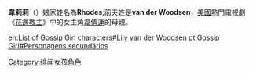 {{noteTA
|G1=GossipGirl
|1=zh-cn:凯莉·拉瑟福德; zh-tw:凱莉·魯瑟福; zh-hk:凱莉·魯瑟福;
}}
{{Infobox character
| colour      = #DEDEE2
| colour text = 
| name        = '''Lily van der Woodsen'''<br />'''韋莉莉'''
| image       = 
| caption     = 
| series      = [[花邊教主_(電視劇)|花邊教主]]
| first       = '''小說'''：《Gossip Girl》 <br /> '''電視劇'''：〈Pilot〉
| last        = 
| cause       = 
| creator     = Cecily von Ziegesar
| portrayer   = [[凱莉·魯瑟福|凱莉·魯瑟福]]
| fullname    = '''小說'''：<br />Lilian van der Woodsen<br /> '''電視劇'''： <br />Lilian Celia Bass
| alias       = Lily
| gender      = 女
| age         = 43歲
| born        = 
| death       = 
| specialty   = 
| occupation  = '''小說'''： <br /> 名媛 <br />'''電視劇'''： 白氏企業CEO<br />慈善機構主席<br />名媛
| family      = '''小說'''： <br /> William van der Woodsen（丈夫）<br /> Erik van der Woodsen（兒子）<br /> Serena van der Woodsen(女兒) <br /> '''電視劇'''： <br /> Celia Rhodes（母）<br /> Richard Rhodes（父）<br /> Carol Rhodes（姐姐）<br /> [[韋倩蓮|韋倩蓮]](女兒) <br /> 韋艾力(兒子) <br /> [[白齊克|白齊克]]（養子）<br /> 韓魯弗(未婚夫)
| pets   =  
| spouses    = '''小說'''：<br /> William van der Woodsen <br />'''電視劇'''： <br /> Keith van der Woodsen（前夫）<br /> Samir（前夫）<br /> Paolo（前夫）<br /> Klaus（前夫）<br /> 白貝之(已故丈夫)
| residence   = '''小說'''：<br />[[曼哈頓|曼哈頓]][[上東城|上東城]][[第五大道|第五大道]]994號<br />'''電視劇'''：[[中城_(紐約曼哈頓)|紐約曼哈頓中城]]，[[The_New_York_Palace_Hotel|The New York Palace Hotel]]
}}
'''韋莉莉'''（'''{{lang|en|Lilian Celia "Lily" Bass}}'''）娘家姓名為'''Rhodes''';前夫姓是'''van der Woodsen'''，[[美國|美國]]熱門電視劇《[[花邊教主_(電視劇)|花邊教主]]》中的女主角[[韋倩蓮|韋倩蓮]]的母親。

[[Category:绯闻女孩角色|Category:绯闻女孩角色]]

[[en:List_of_Gossip_Girl_characters#Lily_van_der_Woodsen|en:List of Gossip Girl characters#Lily van der Woodsen]]
[[pt:Gossip_Girl#Personagens_secundários|pt:Gossip Girl#Personagens secundários]]